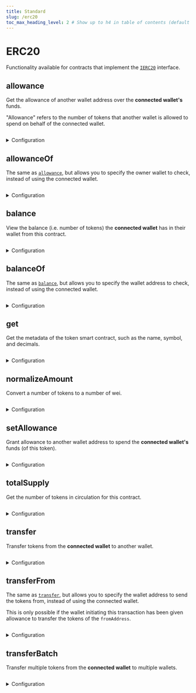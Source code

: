 ```yaml
---
title: Standard
slug: /erc20
toc_max_heading_level: 2 # Show up to h4 in table of contents (default is up to h3)
---
```


# ERC20

Functionality available for contracts that implement the [`IERC20`](/contracts/IERC20) interface.

## allowance

Get the allowance of another wallet address over the **connected wallet's** funds.

"Allowance" refers to the number of tokens that another wallet is allowed to spend on behalf of the connected wallet.

```csharp

```

<details>
  <summary>Configuration</summary>
  <div>

#### spender

The address of the wallet to check the allowance of.

Must be a `string`.

```csharp

```

### Return Value

A `CurrencyValue` object is returned with the allowance available in the `value` property.

```csharp

```

</div>
</details>

## allowanceOf

The same as [`allowance`](#allowance), but allows you to specify the owner wallet to check, instead of using the connected wallet.

```csharp

```

<details>
  <summary>Configuration</summary>
  <div>

#### owner

The address of the wallet that owns the funds.

Must be a `string`.

```csharp

```

#### spender

The address of the wallet to check the allowance of.

Must be a `string`.

```csharp

```

### Return Value

A `CurrencyValue` object is returned with the allowance available in the `value` property.

```csharp

```

</div>
</details>

## balance

View the balance (i.e. number of tokens) the **connected wallet** has in their wallet from this contract.

```csharp

```

<details>
  <summary>Configuration</summary>
  <div>

### Return Value

A `CurrencyValue` object is returned with the allowance available in the `value` property.

```csharp

```

</div>
</details>

## balanceOf

The same as [`balance`](#balance), but allows you to specify the wallet address to check, instead of using the connected wallet.

```csharp

```

<details>
  <summary>Configuration</summary>
  <div>

#### address

The address of the wallet to check the balance of.

Must be a `string`.

```csharp

```

### Return Value

A `CurrencyValue` object is returned with the allowance available in the `value` property.

```csharp

```

</div>
</details>

## get

Get the metadata of the token smart contract, such as the name, symbol, and decimals.

```csharp

```

<details>
  <summary>Configuration</summary>
  <div>

### Return Value

```csharp

```

</div>
</details>

## normalizeAmount

Convert a number of tokens to a number of wei.

```csharp

```

<details>
  <summary>Configuration</summary>
  <div>

#### amount

The number of tokens to convert to wei.

Must be a `string`, `number`, or `BigNumber`.

```csharp

```

### Return Value

A `BigNumber` object is returned with the amount in wei.

```csharp

```

</div>
</details>

## setAllowance

Grant allowance to another wallet address to spend the **connected wallet's** funds (of this token).

```csharp

```

<details>
  <summary>Configuration</summary>
  <div>

#### spender

The address of the wallet to grant allowance to.

Must be a `string`.

```csharp

```

#### amount

The number of tokens to give as allowance.

Must be a `string` or `number`.

```csharp

```

</div>
</details>

## totalSupply

Get the number of tokens in circulation for this contract.

```csharp

```

<details>
  <summary>Configuration</summary>
  <div>

### Return Value

A `CurrencyValue` object is returned with the allowance available in the `value` property.

```csharp

```

</div>
</details>

## transfer

Transfer tokens from the **connected wallet** to another wallet.

```csharp

```

<details>
  <summary>Configuration</summary>
  <div>

#### to

The address of the wallet to send the tokens to.

Must be a `string`.

```csharp

```

#### amount

The amount of tokens to send.

Must be a `string` or `number`.

```csharp

```

</div>
</details>

## transferFrom

The same as [`transfer`](#transfer), but allows you to specify the wallet address to send the tokens from,
instead of using the connected wallet.

This is only possible if the wallet initiating this transaction has been given allowance to transfer the tokens of the `fromAddress`.

```csharp

```

<details>
  <summary>Configuration</summary>
  <div>

#### from

The address of the wallet to send the tokens from.

Must be a `string`.

```csharp

```

#### to

The address of the wallet to send the tokens to.

Must be a `string`.

```csharp

```

#### amount

The amount of tokens to send.

Can be a `number` or a `string`.

```csharp

```

</div>
</details>

## transferBatch

Transfer multiple tokens from the **connected wallet** to multiple wallets.

```csharp

```

<details>
  <summary>Configuration</summary>
  <div>

    #### args

    An array of objects, each containing a `toAddress` and an `amount` property.

    - The `toAddress` property must be a `string`, and is the wallet address you want to send the tokens to.
    - The `amount` property must be a `string`, `number`, or `BigNumber`, and is the amount of tokens you want to send to the `toAddress`

</div>
</details>
